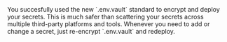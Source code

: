 <Note>
  You succesfully used the new `.env.vault` standard to encrypt and deploy your secrets. This is much safer than scattering your secrets across multiple third-party platforms and tools. Whenever you need to add or change a secret, just re-encrypt `.env.vault` and redeploy.
</Note>
